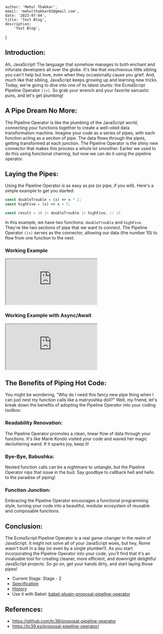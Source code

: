 
	author: 'Mehul Thakkar',
	email: 'mehulthakkar02@gmail.com',
	date: '2023-07-04',
	title: 'Test Blog',
	description:
		'Test Blog',
}


## Introduction:
Ah, JavaScript! The language that somehow manages to both enchant and infuriate developers all over the globe. It's like that mischievous little sibling you can't help but love, even when they occasionally cause you grief. And, much like that sibling, JavaScript keeps growing up and learning new tricks. Today, we're going to dive into one of its latest stunts: the EcmaScript Pipeline Operator `(|>)`. So grab your wrench and your favorite sarcastic puns, and let's get plumbing!

## A Pipe Dream No More:
The Pipeline Operator is like the plumbing of the JavaScript world, connecting your functions together to create a well-oiled data transformation machine. Imagine your code as a series of pipes, with each function acting as a section of pipe. The data flows through the pipes, getting transformed at each junction. The Pipeline Operator is the shiny new connector that makes this process a whole lot smoother. Earlier we used to do this using functional chaining, but now we can do it using the pipeline operator.

## Laying the Pipes:
Using the Pipeline Operator is as easy as pie (or pipe, if you will). Here's a simple example to get you started:

```js
const doubleTrouble = (x) => x * 2;
const highFive = (x) => x + 5;

const result = 10 |> doubleTrouble |> highFive; // 25
```

In this example, we have two functions: `doubleTrouble` and `highFive`. They're like two sections of pipe that we want to connect. The Pipeline Operator `(|>)` serves as the connector, allowing our data (the number 10) to flow from one function to the next.

### Working Example

<iframe src="https://codesandbox.io/embed/pipeline-operator-forked-mgihpn?fontsize=14&hidenavigation=1&theme=dark&view=split&expanddevtools=1"
        style={{ width: "100%", height: "500px", border: "0", borderRadius: "4px", overflow: "hidden" }}
        title="Pipeline Operator"
        allow="accelerometer; ambient-light-sensor; camera; encrypted-media; geolocation; gyroscope; hid; microphone; midi; payment; usb; vr; xr-spatial-tracking"
        sandbox="allow-forms allow-modals allow-popups allow-presentation allow-same-origin allow-scripts"
></iframe>

### Working Example with Async/Await
<iframe src="https://codesandbox.io/embed/pipeline-operator-forked-npr5y3?fontsize=14&hidenavigation=1&theme=dark&view=split&expanddevtools=1"
        style={{ width: "100%", height: "500px", border: "0", borderRadius: "4px", overflow: "hidden" }}
        title="Pipeline Operator"
        allow="accelerometer; ambient-light-sensor; camera; encrypted-media; geolocation; gyroscope; hid; microphone; midi; payment; usb; vr; xr-spatial-tracking"
        sandbox="allow-forms allow-modals allow-popups allow-presentation allow-same-origin allow-scripts"
></iframe>

## The Benefits of Piping Hot Code:
You might be wondering, "Why do I need this fancy new pipe thing when I can just nest my function calls like a matryoshka doll?" Well, my friend, let's break down the benefits of adopting the Pipeline Operator into your coding toolbox:

### Readability Renovation:
The Pipeline Operator promotes a clean, linear flow of data through your functions. It's like Marie Kondo visited your code and waved her magic decluttering wand. If it sparks joy, keep it!
### Bye-Bye, Babushka:
Nested function calls can be a nightmare to untangle, but the Pipeline Operator nips that issue in the bud. Say goodbye to callback hell and hello to the paradise of piping!
### Function Junction:
Embracing the Pipeline Operator encourages a functional programming style, turning your code into a beautiful, modular ecosystem of reusable and composable functions.

## Conclusion:
The EcmaScript Pipeline Operator is a real game-changer in the realm of JavaScript. It might not solve all of your JavaScript woes, but hey, Rome wasn't built in a day (or even by a single plumber!). As you start incorporating the Pipeline Operator into your code, you'll find that it's an invaluable tool for creating cleaner, more efficient, and downright delightful JavaScript projects. So go on, get your hands dirty, and start laying those pipes!
- Current Stage: Stage - 2
- [Specification](https://tc39.es/proposal-pipeline-operator/)
- [History](https://github.com/tc39/proposal-pipeline-operator/blob/main/HISTORY.md)
- Use it with Babel: [babel-plugin-proposal-pipeline-operator](https://babeljs.io/docs/babel-plugin-proposal-pipeline-operator)

## References:
- https://github.com/tc39/proposal-pipeline-operator
- https://tc39.es/proposal-pipeline-operator/
